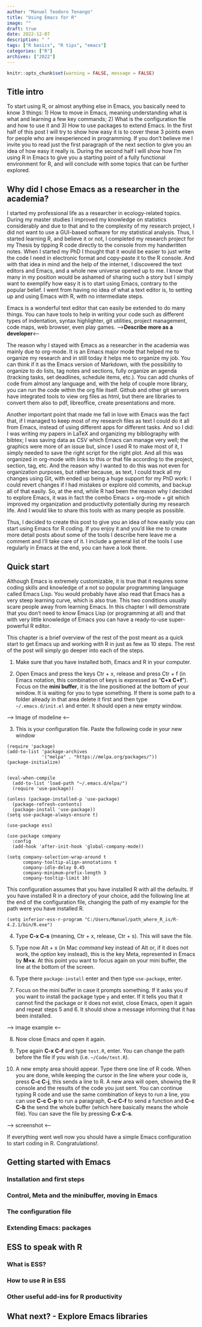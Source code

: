 ```yaml
---
author: "Manuel Teodoro Tenango"
title: "Using Emacs for R"
image: ""
draft: true
date: 2022-12-07
description: " "
tags: ["R basics", "R tips", "emacs"]
categories: ["R"]
archives: ["2022"]
---
```


```r
knitr::opts_chunk$set(warning = FALSE, message = FALSE) 
```

## Title intro

To start using R, or almost anything else in Emacs, you basically need to know 3 things: 1) How to move in Emacs, meaning understanding what is what and learning a few key commands; 2) What is the configuration file and how to use it and 3) How to use packages to extend Emacs. In the first half of this post I will try to show how easy it is to cover these 3 points even for people who are inexperienced in programming. If you don't believe me I invite you to read just the first paragraph of the next section to give you an idea of how easy it really is. During the second half I will show how I'm using R in Emacs to give you a starting point of a fully functional environment for R, and will conclude with some topics that can be further explored. 

## Why did I chose Emacs as a researcher in the academia?

I started my professional life as a researcher in ecology-related topics. During my master studies I improved my knowledge on statistics considerably and due to that and to the complexity of my research project, I did not want to use a GUI-based software for my statistical analysis. Thus, I started learning R, and believe it or not, I completed my research project for my Thesis by tipping R code directly to the console from my handwritten notes. When I started my PhD I thought that it would be easier to just write the code I need in electronic format and copy-paste it to the R console. And with that idea in mind and the help of the internet, I discovered the text editors and Emacs, and a whole new universe opened up to me. I know that many in my position would be ashamed of sharing such a story but I simply want to exemplify how easy it is to start using Emacs, contrary to the popular belief. I went from having no idea of what a text editor is, to setting up and using Emacs with R, with no intermediate steps.

Emacs is a wonderful text editor that can easily be extended to do many things. You can have tools to help in writing your code such as different types of indentation, syntax highlighter, git utilities, project management, code maps, web browser, even play games. --->**Describe more as a developer**<---

The reason why I stayed with Emacs as a researcher in the academia was mainly due to org-mode. It is an Emacs major mode that helped me to organize my research and in still today it helps me to organize my job. You can think if it as the Emacs version of Markdown, with the possibility to organize to do lists, tag notes and sections, fully organize an agenda (tracking tasks, set deadlines, schedule items, etc.). You can add chunks of code from almost any language and, with the help of couple more library, you can run the code within the org file itself. Github and other git servers have integrated tools to view org files as html, but there are libraries to convert them also to pdf, libreoffice, create presentations and more. 

Another important point that made me fall in love with Emacs was the fact that, if I managed to keep most of my research files as text I could do it all from Emacs, instead of using different apps for different tasks. And so I did: I was writing my papers in LaTeX and organizing my bibliography with bibtex; I was saving data as CSV which Emacs can manage very well; the graphics were more of an issue but, since I used R to make most of it, I simply needed to save the right script for the right plot. And all this was organized in org-mode with links to this or that file according to the project, section, tag, etc. And the reason why I wanted to do this was not even for organization purposes, but rather because, as text, I could track all my changes using Git, with ended up being a huge support for my PhD work: I could revert changes if I had mistakes or explore old commits, and backup all of that easily. So, at the end, while R had been the reason why I decided to explore Emacs, it was in fact the combo Emacs + org-mode + git which improved my organization and productivity potentially during my research life. And I would like to share this tools with as many people as possible.

Thus, I decided to create this post to give you an idea of how easily you can start using Emacs for R coding. If you enjoy it and you'd like me to create more detail posts about some of the tools I describe here leave me a comment and I'll take care of it. I include a general list of the tools I use regularly in Emacs at the end, you can have a look there.

## Quick start 

Although Emacs is extremely customizable, it is true that it requires some coding skills and knowledge of a not so popular programming language called Emacs Lisp. You would probably have also read that Emacs has a very steep learning curve, which is also true. This two conditions usually scare people away from learning Emacs. In this chapter I will demonstrate that you don't need to know Emacs Lisp (or programming at all) and that with very little knowledge of Emacs you can have a ready-to-use super-powerful R editor.

This chapter is a brief overview of the rest of the post meant as a quick start to get Emacs up and working with R in just as few as 10 steps. The rest of the post will simply go deeper into each of the steps. 

 1. Make sure that you have installed both, Emacs and R in your computer.
 
 2. Open Emacs and press the keys Ctr + x, release and press Ctr + f (in Emacs notation, this combination of keys is expressed as "**C+x C+f**"). Focus on the **mini buffer**, it is the line positioned at the bottom of your window. It is waiting for you to type something. If there is some path to a folder already in that area delete it first and then type `~/.emacs.d/init.el` and enter. It should open a new empty window.
 
 ---> Image of modeline <---
 
 3. This is your configuration file. Paste the following code in your new window 
 
```emacs-lisp
(require 'package)
(add-to-list 'package-archives
             '("melpa" . "https://melpa.org/packages/"))
(package-initialize)


(eval-when-compile 
  (add-to-list 'load-path "~/.emacs.d/elpa/")
  (require 'use-package))

(unless (package-installed-p 'use-package)
  (package-refresh-contents)
  (package-install 'use-package))
(setq use-package-always-ensure t)

(use-package ess)

(use-package company
  :config
  (add-hook 'after-init-hook 'global-company-mode))

(setq company-selection-wrap-around t
      company-tooltip-align-annotations t
      company-idle-delay 0.45
      company-minimum-prefix-length 3
      company-tooltip-limit 10)
```

This configuration assumes that you have installed R with all the defaults. If you have installed R in a directory of your choice, add the following line at the end of the configuration file, changing the path of my example for the path were you have installed R. 

```emacs-lisp
(setq inferior-ess-r-program "C:/Users/Manuel/path_where_R_is/R-4.2.1/bin/R.exe")
```

 4. Type **C-x C-s** (meaning, Ctr + x, release, Ctr + s). This will save the file. 
 
 5. Type now Alt + x (in Mac *command* key instead of Alt or, if it does not work, the *option* key instead), this is the key Meta, represented in Emacs by **M+x**. At this point you want to focus again on your mini buffer, the line at the bottom of the screen.
 
 6. Type there `package-install` enter and then type `use-package`, enter. 
 
 7. Focus on the mini buffer in case it prompts something. If it asks you if you want to install the package type `y` and enter. If it tells you that it cannot find the package or it does not exist, close Emacs, open it again and repeat steps 5 and 6. It should show a message informing that it has been installed. 
 
 ---> image example <---
 
 8. Now close Emacs and open it again.
 
 9. Type again **C-x C-f** and type `test.R`, enter. You can change the path before the file if you wish (i.e. `~/Code/test.R`).
 
 10. A new empty area should appear. Type there one line of R code. When you are done, while keeping the cursor in the line where your code is, press **C-c C-j**, this sends a line to R. A new area will open, showing the R console and the results of the code you just sent. You can continue typing R code and use the same combination of keys to run a line, you can use **C-c C-p** to run a paragraph, **C-c C-f** to send a function and **C-c C-b** the send the whole buffer (which here basically means the whole file). You can save the file by pressing **C-x C-s**. 
 
 ---> screenshot <---
 
If everything went well now you should have a simple Emacs configuration to start coding in R. Congratulations!.

## Getting started with Emacs

### Installation and first steps

### Control, Meta and the minibuffer, moving in Emacs

### The configuration file

### Extending Emacs: packages

## ESS to speak with R

### What is ESS?

### How to use R in ESS

### Other useful add-ins for R productivity

## What next? - Explore Emacs libraries
